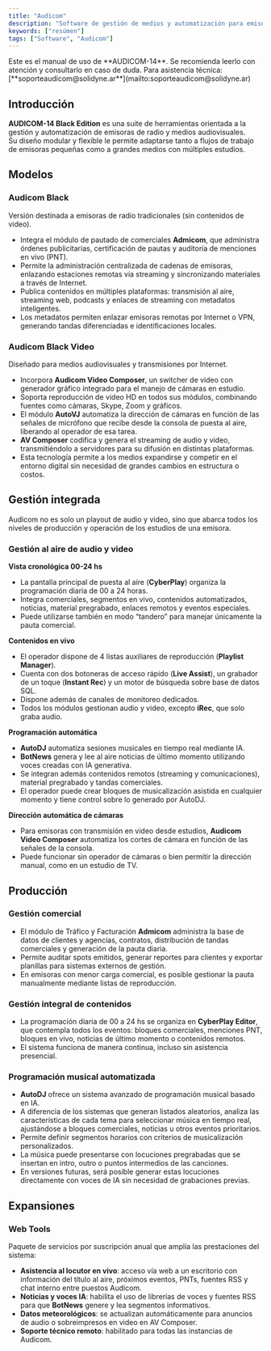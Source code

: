 ```yaml
---
title: "Audicom"
description: "Software de gestión de medios y automatización para emisoras"
keywords: ["resúmen"]
tags: ["Software", "Audicom"]
---
```


<Info>
  Este es el manual de uso de **AUDICOM-14**. Se recomienda leerlo con atención y consultarlo en caso de duda.  Para asistencia técnica: [**soporteaudicom@solidyne.ar**](mailto:soporteaudicom@solidyne.ar)
</Info>

## Introducción

**AUDICOM-14 Black Edition** es una suite de herramientas orientada a la gestión y automatización de emisoras de radio y medios audiovisuales.\
Su diseño modular y flexible le permite adaptarse tanto a flujos de trabajo de emisoras pequeñas como a grandes medios con múltiples estudios.

## Modelos

### Audicom Black

Versión destinada a emisoras de radio tradicionales (sin contenidos de video).

- Integra el módulo de pautado de comerciales **Admicom**, que administra órdenes publicitarias, certificación de pautas y auditoría de menciones en vivo (PNT).
- Permite la administración centralizada de cadenas de emisoras, enlazando estaciones remotas vía streaming y sincronizando materiales a través de Internet.
- Publica contenidos en múltiples plataformas: transmisión al aire, streaming web, podcasts y enlaces de streaming con metadatos inteligentes.
- Los metadatos permiten enlazar emisoras remotas por Internet o VPN, generando tandas diferenciadas e identificaciones locales.

### Audicom Black Video

Diseñado para medios audiovisuales y transmisiones por Internet.

- Incorpora **Audicom Video Composer**, un switcher de video con generador gráfico integrado para el manejo de cámaras en estudio.
- Soporta reproducción de video HD en todos sus módulos, combinando fuentes como cámaras, Skype, Zoom y gráficos.
- El módulo **AutoVJ** automatiza la dirección de cámaras en función de las señales de micrófono que recibe desde la consola de puesta al aire, liberando al operador de esa tarea.
- **AV Composer** codifica y genera el streaming de audio y video, transmitiéndolo a servidores para su difusión en distintas plataformas.
- Esta tecnología permite a los medios expandirse y competir en el entorno digital sin necesidad de grandes cambios en estructura o costos.

## Gestión integrada

Audicom no es solo un playout de audio y video, sino que abarca todos los niveles de producción y operación de los estudios de una emisora.

### Gestión al aire de audio y video

**Vista cronológica 00-24 hs**

- La pantalla principal de puesta al aire (**CyberPlay**) organiza la programación diaria de 00 a 24 horas.
- Integra comerciales, segmentos en vivo, contenidos automatizados, noticias, material pregrabado, enlaces remotos y eventos especiales.
- Puede utilizarse también en modo “tandero” para manejar únicamente la pauta comercial.

**Contenidos en vivo**

- El operador dispone de 4 listas auxiliares de reproducción (**Playlist Manager**).
- Cuenta con dos botoneras de acceso rápido (**Live Assist**), un grabador de un toque (**Instant Rec**) y un motor de búsqueda sobre base de datos SQL.
- Dispone además de canales de monitoreo dedicados.
- Todos los módulos gestionan audio y video, excepto **iRec**, que solo graba audio.

**Programación automática**

- **AutoDJ** automatiza sesiones musicales en tiempo real mediante IA.
- **BotNews** genera y lee al aire noticias de último momento utilizando voces creadas con IA generativa.
- Se integran además contenidos remotos (streaming y comunicaciones), material pregrabado y tandas comerciales.
- El operador puede crear bloques de musicalización asistida en cualquier momento y tiene control sobre lo generado por AutoDJ.

**Dirección automática de cámaras**

- Para emisoras con transmisión en video desde estudios, **Audicom Video Composer** automatiza los cortes de cámara en función de las señales de la consola.
- Puede funcionar sin operador de cámaras o bien permitir la dirección manual, como en un estudio de TV.

## Producción

### Gestión comercial

- El módulo de Tráfico y Facturación **Admicom** administra la base de datos de clientes y agencias, contratos, distribución de tandas comerciales y generación de la pauta diaria.
- Permite auditar spots emitidos, generar reportes para clientes y exportar planillas para sistemas externos de gestión.
- En emisoras con menor carga comercial, es posible gestionar la pauta manualmente mediante listas de reproducción.

### Gestión integral de contenidos

- La programación diaria de 00 a 24 hs se organiza en **CyberPlay Editor**, que contempla todos los eventos: bloques comerciales, menciones PNT, bloques en vivo, noticias de último momento o contenidos remotos.
- El sistema funciona de manera continua, incluso sin asistencia presencial.

### Programación musical automatizada

- **AutoDJ** ofrece un sistema avanzado de programación musical basado en IA.
- A diferencia de los sistemas que generan listados aleatorios, analiza las características de cada tema para seleccionar música en tiempo real, ajustándose a bloques comerciales, noticias u otros eventos prioritarios.
- Permite definir segmentos horarios con criterios de musicalización personalizados.
- La música puede presentarse con locuciones pregrabadas que se insertan en intro, outro o puntos intermedios de las canciones.
- En versiones futuras, será posible generar estas locuciones directamente con voces de IA sin necesidad de grabaciones previas.

## Expansiones

### Web Tools

Paquete de servicios por suscripción anual que amplía las prestaciones del sistema:

- **Asistencia al locutor en vivo**: acceso vía web a un escritorio con información del título al aire, próximos eventos, PNTs, fuentes RSS y chat interno entre puestos Audicom.
- **Noticias y voces IA**: habilita el uso de librerías de voces y fuentes RSS para que **BotNews** genere y lea segmentos informativos.
- **Datos meteorológicos**: se actualizan automáticamente para anuncios de audio o sobreimpresos en video en AV Composer.
- **Soporte técnico remoto**: habilitado para todas las instancias de Audicom.
